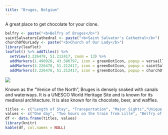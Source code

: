 ```yaml
---
title: "Bruges, Belgium"
---
```


A great place to get chocolate for your clone.

```r
belfry <- paste("<b>Belfry of Bruges</b>")
saintSalvatorsCathedral <- paste("<b>Saint Salvator's Cathedral</b>")
churchOfOurLady <- paste("<b>Church of Our Lady</b>")
library(leaflet)
leaflet() %>% addTiles() %>%
  setView(3.226478, 51.212417, zoom = 13) %>%
  addMarkers(1.490920, 43.586797, icon = greenDotIcon, popup = versailles) %>% # Belfry of Bruges
  addMarkers(3.226478, 51.212417, icon = greenDotIcon, popup = saintSalvatorsCathedral) %>% # Saint Salvator's Cathedral
  addMarkers(3.226478, 51.212417, icon = greenDotIcon, popup = churchOfOurLady) # Church of Our Lady
```

![](./images/Bruges/bruges25.png)

Known as the "Venice of the North", Bruges is densely snaked with canals and waterways. It is a UNESCO World Heritage Site and is known for its medieval architecture. It is also known for its chocolate, beer, and waffles.

```r
titles <- c("Length of Stay", "Transportation", "Major Sights","Unique Foods", "Restaurant Recommendations")
values <- c("One day", "Two hours on the train from Lille", "Belfry of Bruges", "Belgian waffles", "")
df <- data.frame(titles, values)
library(knitr)
kable(df, col.names = NULL)
```